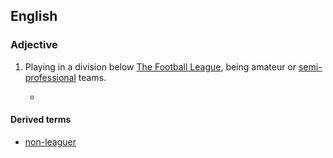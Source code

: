 ==English==
{{wikipedia|non-League football}}
===Adjective===
{{en-adj|-|head=[[non]]-[[league]]}}

# {{context|British|soccer|lang=en}} Playing in a division below [[w:The Football League|The Football League]], being amateur or [[semi-professional]] teams.
#* {{quote-news
|year=2011
|date=January 29
|author=Chris Bevan
|title=Torquay   0 - 1   Crawley Town
|work=BBC
|url=http://news.bbc.co.uk/sport2/hi/football/fa_cup/9379079.stm
|page=
|passage=Crawley missed two penalties but still edged out League Two Torquay to become the first '''non-league''' side to reach the FA Cup fifth round for 17 years.}}

====Derived terms====
*[[non-leaguer]]